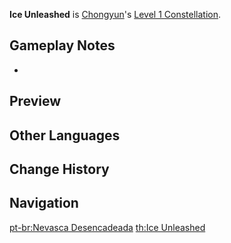 {{Constellation Infobox
|image       = Constellation Ice Unleashed.png
|description = The last attack of Chongyun's [[Demonbane|Normal Attack]] combo releases 3 ice blades. Each blade deals 50% of Chongyun's ATK as {{Color|Cryo DMG}} to all opponents in its path.
|level       = 1
|character   = Chongyun
|scale_att1  = ATK
|utility1    = Effect Triggered by Normal Attack
}}
'''Ice Unleashed''' is [[Chongyun]]'s [[Level 1 Constellation]].

==Gameplay Notes==
* {{TalentNote|icd|The ice blades|0|plural=1}}

==Preview==
{{Preview
|file=Demonbane Normal Ice Unleashed Preview
}}

==Other Languages==
{{Other Languages
|en      = Ice Unleashed
|zhs     = 释凌咏冰
|zhs_rm  = Shì Líng Yǒng Bīng
|zht     = 釋凌詠冰
|zht_rm  = Shì Líng Yǒng Bīng
|zh_tl   = 
|ja      = 釈凌詠氷
|ja_rm   = Shakuryou Eihyou{{Assumed}}
|ja_tl   = ''Japanese reading of the Chinese name''
|ko      = 얼음의 노래
|ko_rm   = Eoleum-ui norae
|ko_tl   = Song of Ice
|es      = Ventisca desatada
|es_tl   = Blizzard Unleashed
|fr      = Glace déchaînée
|fr_tl   = Unleashed Ice
|ru      = Вольные льды
|ru_tl   = 
|th      = Ice Unleashed
|vi      = Phóng Thích Đao Băng
|vi_tl   = Unleashed Ice Blades
|de      = Gesang der Eiszapfen
|de_tl   = Singing of the Icicle
|id      = Ice Unleashed
|pt      = Nevasca Desencadeada
|pt_tl   = Blizzard Unleashed
}}

==Change History==
{{Change History|1.0}}

==Navigation==
{{Talent Navbox|Chongyun}}

[[pt-br:Nevasca Desencadeada]]
[[th:Ice Unleashed]]